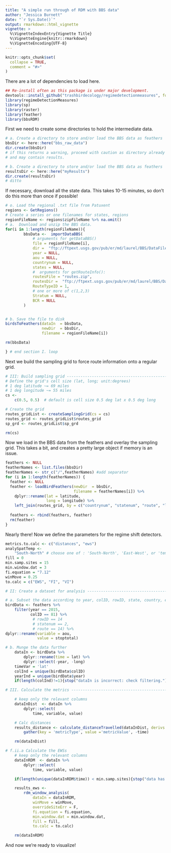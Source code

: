 ```yaml
---
title: "A simple run through of RDM with BBS data"
author: "Jessica Burnett"
date: "`r Sys.Date()`"
output: rmarkdown::html_vignette
vignette: >
  %\VignetteIndexEntry{Vignette Title}
  %\VignetteEngine{knitr::rmarkdown}
  %\VignetteEncoding{UTF-8}
---
```


```r
knitr::opts_chunk$set(
  collapse = TRUE,
  comment = "#>"
)

```

There are a lot of dependencies to load here.

```r
## Re-install often as this package is under major development.
devtools::install_github("trashbirdecology/regimedetectionmeasures", force = T)
library(regimeDetectionMeasures)
library(sp)
library(raster)
library(feather)
library(bbsRDM)
```

First we need to create some directories to hold the intermediate data.
```r
# a. Create a directory to store and/or load the BBS data as feathers
bbsDir <- here::here("bbs_raw_data")
dir.create(bbsDir)
# if this returns a warning, proceed with caution as directory already exists
# and may contain results.

# b. Create a directory to store and/or load the BBS data as feathers
resultsDir <- here::here("myResults")
dir.create(resultsDir)
# ditto
```

If necessary, download all the state data. This takes 10-15 minutes, so don't do
this more than once if possible!

```r
# o. Load the regional .txt file from Patuxent
regions <- GetRegions()
# Create a series or one filenames for states, regions
regionFileName <- regions$zipFileName %>% na.omit()
# a.  Download and unzip the BBS data.
for(i in 1:length(regionFileName)){
        bbsData <-  importDataBBS(
            # arguments for getDataBBS()
            file = regionFileName[i],
            dir =  "ftp://ftpext.usgs.gov/pub/er/md/laurel/BBS/DataFiles/States/",
            year = NULL,
            aou = NULL,
            countrynum = NULL,
            states = NULL,
            #  arguments for getRouteInfo():
            routesFile = "routes.zip",
            routesDir =  "ftp://ftpext.usgs.gov/pub/er/md/laurel/BBS/DataFiles/",
            RouteTypeID = 1,
            # one or more of c(1,2,3)
            Stratum = NULL,
            BCR = NULL
        )


# b. Save the file to disk
birdsToFeathers(dataIn  = bbsData,
                newDir  = bbsDir,
                filename = regionFileName[i])

rm(bbsData)

} # end section I. loop

```

Next we build the sampling grid to force route information onto a regular grid.

```r
# III: Build sampling grid --------------------------------------------------------
# Define the grid's cell size (lat, long; unit:degrees)
# 1 deg latitude ~= 69 miles
# 1 deg longitude ~= 55 miles
cs <-
    c(0.5, 0.5)  # default is cell size 0.5 deg lat x 0.5 deg long

# Create the grid
routes_gridList <- createSamplingGrid(cs = cs)
routes_grid <- routes_gridList$routes_grid
sp_grd <- routes_gridList$sp_grd

rm(cs)

```

Now we load in the BBS data from the feathers and overlay the sampling grid. This takes
a bit, and creates a pretty large object if memory is an issue.

```r
feathers <- NULL
featherNames <- list.files(bbsDir)
featherNames <- str_c("/",featherNames) #add separator
for (i in 1:length(featherNames)) {
  feather <- NULL
  feather <- loadBirdFeathers(newDir  = bbsDir,
                              filename = featherNames[i]) %>%
    dplyr::rename(lat = latitude,
                  long = longitude) %>%
    left_join(routes_grid, by = c("countrynum", "statenum", "route", "lat", "long"))
  
  feathers <- rbind(feathers, feather)
  rm(feather)
}
```

Nearly there! Now we define the parameters for the regime shift detectors.

```r
metrics.to.calc <- c("distances", "ews")
analySpatTemp <-
    "South-North" # choose one of : 'South-North', 'East-West', or 'temporal'
fill = 0
min.samp.sites = 15
min.window.dat = 3
fi.equation = "7.12"
winMove = 0.25
to.calc = c("EWS", "FI", "VI")

# II: Create a dataset for analysis -----------------------------------------------------

# a. Subset the data according to year, colID, rowID, state, country, etc.
birdData <- feathers %>%
    filter(year == 2015,
           colID == 81) %>% 
            # rowID == 14
            # statenum == 2,
            # route == 14) %>%
dplyr::rename(variable = aou,
              value = stoptotal)

# b. Munge the data further
    dataIn <- birdData %>%
        dplyr::rename(time = lat) %>%
        dplyr::select(-year, -long)
    timeVar = 'lat'
    colInd = unique(birdData$colID)
    yearInd = unique(birdData$year)
    if(length(colInd)!=1){stop("dataIn is incorrect: check filtering.")}

# III. Calculate the metrics ---------------------------------------------------

    # keep only the relevant columns
    dataInDist  <- dataIn %>%
        dplyr::select(
            time, variable, value)

    # Calc distances
    results_distance <- calculate_distanceTravelled(dataInDist, derivs = T) %>%
        gather(key = 'metricType', value ='metricValue', -time)

    rm(dataInDist)

# f.ii.a Calculate the EWSs
    # keep only the relevant columns
    dataInRDM  <- dataIn %>%
        dplyr::select(
            time, variable, value)

    if(length(unique(dataInRDM$time)) < min.samp.sites){stop("data has less observations than min.samp.sites")}

    results_ews <-
        rdm_window_analysis(
            dataIn = dataInRDM,
            winMove = winMove,
            overrideSiteErr = F,
            fi.equation = fi.equation,
            min.window.dat = min.window.dat,
            fill = fill,
            to.calc = to.calc)

    rm(dataInRDM)

```

And now we're ready to visualize!

